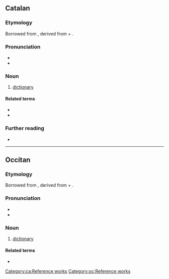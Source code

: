==Catalan==

===Etymology===
Borrowed from {{bor|ca|ML.|dictiōnārium||dictionary}}, derived from {{der|ca|la|dictiō||saying, speaking}} + {{m|la|-ārium}}.

===Pronunciation===
* {{ca-IPA}}
* {{audio|ca|LL-Q7026 (cat)-Unjoanqualsevol-diccionari.wav|Audio}}

===Noun===
{{ca-noun|m}}

# [[dictionary]]

====Related terms====
* {{l|ca|dicció}}
* {{l|ca|dir}}

===Further reading===
* {{R:IEC2}}

[[Category:ca:Reference works]]

----

==Occitan==

===Etymology===
Borrowed from {{bor|oc|ML.|dictiōnārium||dictionary}}, derived from {{der|oc|la|dictiō||saying, speaking}} + {{m|la|-ārium}}.

===Pronunciation===
* {{IPA|oc|/dit͡sjuˈnaɾi/}}
* {{audio|oc|LL-Q14185 (oci)-Davidgrosclaude-diccionari.wav|Audio}}

===Noun===
{{oc-noun|m}}

# [[dictionary]]

====Related terms====
* {{l|oc|dire}}

[[Category:oc:Reference works]]